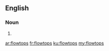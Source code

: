 ==English==

===Noun===
{{head|en|plural}}

# {{plural of|flowtop|lang=en|nocat=1}}

[[ar:flowtops]]
[[fr:flowtops]]
[[ku:flowtops]]
[[my:flowtops]]